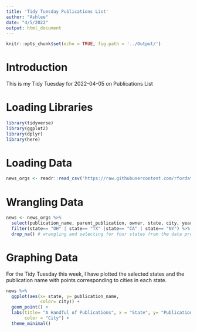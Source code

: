 ```yaml
---
title: 'Tidy Tuesday Publications List'
author: "Ashlee"
date: "4/5/2022"
output: html_document
---
```


```r
knitr::opts_chunk$set(echo = TRUE, fig.path = '../Output/')
```

# Introduction 
This is my Tidy Tuesday for 2022-04-05 on Publications List 

# Loading Libraries 
```r
library(tidyverse)
library(ggplot2)
library(dplyr)
library(here)
```
# Loading Data 
```r
news_orgs <- readr::read_csv('https://raw.githubusercontent.com/rfordatascience/tidytuesday/master/data/2022/2022-04-05/news_orgs.csv')
```
# Wrangling Data 
```r
news <- news_orgs %>% 
  select(publication_name, parent_publication, owner, state, city, year_founded) %>% 
  filter(state== "OH" | state== "TX" |state== "CA" | state== "NY") %>% 
  drop_na() # wrangling and selecting for four states from the data provided 
```

# Graphing Data
For the Tidy Tuesday this week, I have plotted the selected states and the publication name with points corresponding to cities in each state. 
```r
news %>% 
  ggplot(aes(x= state, y= publication_name, 
             color= city)) +
  geom_point() +
  labs(title= "A Handful of Publications", x = "State", y= "Publication Name", 
       color = "City") +
  theme_minimal()

```

